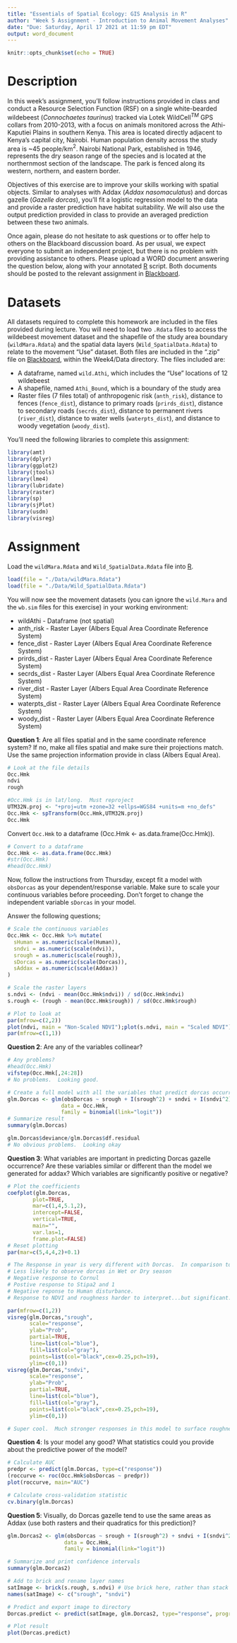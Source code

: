 ```yaml
---
title: "Essentials of Spatial Ecology: GIS Analysis in R"
author: "Week 5 Assignment - Introduction to Animal Movement Analyses"
date: "Due: Saturday, April 17 2021 at 11:59 pm EDT"
output: word_document
---
```


```r
knitr::opts_chunk$set(echo = TRUE)
```

# Description
In this week's assignment, you'll follow instructions provided in class and conduct a Resource Selection Function (RSF) on a single white-bearded wildebeest (*Connochaetes taurinus*) tracked via Lotek WildCell$^{TM}$ GPS collars from 2010-2013, with a focus on animals monitored across the Athi-Kaputiei Plains in southern Kenya. This area is located directly adjacent to Kenya's capital city, Nairobi.  Human population density across the study area is ~45 people/km$^2$.  Nairobi National Park, established in 1946, represents the dry season range of the species and is located at the northernmost section of the landscape.  The park is fenced along its western, northern, and eastern border.

Objectives of this exercise are to improve your skills working with spatial objects.  Similar to analyses with Addax (*Addax nasomaculatus*) and dorcas gazelle (*Gazelle dorcas*), you'll fit a logistic regression model to the data and provide a raster prediction have habitat suitability.  We will also use the output prediction provided in class to provide an averaged prediction between these two animals.

Once again, please do not hesitate to ask questions or to offer help to others on the Blackboard discussion board. As per usual, we expect everyone to submit an independent project, but there is no problem with providing assistance to others. Please upload a WORD document answering the question below, along with your annotated [R]() script. Both documents should be posted to the relevant assignment in [Blackboard](https://mymasonportal.gmu.edu/).

# Datasets
All datasets required to complete this homework are included in the files provided during lecture.  You will need to load two `.Rdata` files to access the wildebeest movement dataset and the shapefile of the study area boundary (`wildMara.Rdata`) and the spatial data layers (`Wild_SpatialData.Rdata`) to relate to the movement "Use" dataset.  Both files are included in the ".zip" file on [Blackboard](), within the Week4/Data directory.  The files included are:

* A dataframe, named `wild.Athi`, which includes the "Use" locations of 12 wildebeest
* A shapefile, named `Athi_Bound`, which is a boundary of the study area
* Raster files (7 files total) of anthropogenic risk (`anth_risk`), distance to fences (`fence_dist`), distance to primary roads (`prirds_dist`), distance to secondary roads (`secrds_dist`), distance to permanent rivers (`river_dist`), distance to water wells (`waterpts_dist`), and distance to woody vegetation (`woody_dist`).

You'll need the following libraries to complete this assignment:

```r
library(amt) 
library(dplyr)
library(ggplot2)
library(jtools)
library(lme4)
library(lubridate)
library(raster)
library(sp)
library(sjPlot)
library(usdm)
library(visreg)
```

# Assignment
Load the `wildMara.Rdata` and `Wild_SpatialData.Rdata` file into [R]().

```r
load(file = "./Data/wildMara.Rdata")
load(file = "./Data/Wild_SpatialData.Rdata")
```

You will now see the movement datasets (you can ignore the `wild.Mara` and the `wb.sim` files for this exercise) in your working environment:

* wildAthi - Dataframe (not spatial)
* anth_risk - Raster Layer (Albers Equal Area Coordinate Reference System)
* fence_dist - Raster Layer (Albers Equal Area Coordinate Reference System)
* prirds_dist - Raster Layer (Albers Equal Area Coordinate Reference System)
* secrds_dist - Raster Layer (Albers Equal Area Coordinate Reference System)
* river_dist - Raster Layer (Albers Equal Area Coordinate Reference System)
* waterpts_dist - Raster Layer (Albers Equal Area Coordinate Reference System)
* woody_dist - Raster Layer (Albers Equal Area Coordinate Reference System)

**Question 1**: Are all files spatial and in the same coordinate reference system?  If no, make all files spatial and make sure their projections match.  Use the same projection information provide in class (Albers Equal Area).

```r
# Look at the file details
Occ.Hmk
ndvi
rough

#Occ.Hmk is in lat/long.  Must reproject
UTM32N.proj <- "+proj=utm +zone=32 +ellps=WGS84 +units=m +no_defs"
Occ.Hmk <- spTransform(Occ.Hmk,UTM32N.proj)
Occ.Hmk
```

Convert `Occ.Hmk` to a dataframe (Occ.Hmk <- as.data.frame(Occ.Hmk)). 

```r
# Convert to a dataframe
Occ.Hmk <- as.data.frame(Occ.Hmk)
#str(Occ.Hmk)
#head(Occ.Hmk)
```

Now, follow the instructions from Thursday, except fit a model with `obsDorcas` as your dependent/response variable. Make sure to scale your continuous variables before proceeding.  Don't forget to change the independent variable `sDorcas` in your model.  

Answer the following questions;

```r
# Scale the continuous variables
Occ.Hmk <- Occ.Hmk %>% mutate(
  sHuman = as.numeric(scale(Human)),
  sndvi = as.numeric(scale(ndvi)),
  srough = as.numeric(scale(rough)),
  sDorcas = as.numeric(scale(Dorcas)),
  sAddax = as.numeric(scale(Addax))
)

# Scale the raster layers
s.ndvi <- (ndvi - mean(Occ.Hmk$ndvi)) / sd(Occ.Hmk$ndvi)
s.rough <- (rough - mean(Occ.Hmk$rough)) / sd(Occ.Hmk$rough)

# Plot to look at
par(mfrow=c(2,2))
plot(ndvi, main = "Non-Scaled NDVI");plot(s.ndvi, main = "Scaled NDVI");plot(rough, main = "Non-Scaled Rough");plot(s.rough, main = "Scaled Rough")
par(mfrow=c(1,1))
```

**Question 2**: Are any of the variables collinear?  

```r
# Any problems?
#head(Occ.Hmk)
vifstep(Occ.Hmk[,24:28])
# No problems.  Looking good.
```

```r
# Create a full model with all the variables that predict dorcas occurrence
glm.Dorcas <- glm(obsDorcas ~ srough + I(srough^2) + sndvi + I(sndvi^2) + sHuman + sAddax + Stipa1 + Stipa2 + Cornul + Season + Year, 
                 data = Occ.Hmk, 
                 family = binomial(link="logit"))
# Summarize result
summary(glm.Dorcas)

glm.Dorcas$deviance/glm.Dorcas$df.residual
# No obvious problems.  Looking okay
```

**Question 3**: What variables are important in predicting Dorcas gazelle occurrence?  Are these variables similar or different than the model we generated for addax?  Which variables are significantly positive or negative?  

```r
# Plot the coefficients
coefplot(glm.Dorcas,
        plot=TRUE,
        mar=c(1,4,5.1,2),
        intercept=FALSE,
        vertical=TRUE,
        main="",
        var.las=1,
        frame.plot=FALSE)
# Reset plotting
par(mar=c(5,4,4,2)+0.1)

# The Response in year is very different with Dorcas.  In comparison to Year 2008, Years 2011, 2012, and 2013 overlap 0 (no statistical difference).  Surveyors were more likely to record Dorcas in years 2009, 2010, and 2014 -> in comparison to 2008
# Less likely to observe dorcas in Wet or Dry season
# Negative response to Cornul
# Postive response to Stipa2 and 1
# Negative reponse to Human disturbance.
# Response to NDVI and roughness harder to interpret...but significant.  Need to plot response curves.

par(mfrow=c(1,2))
visreg(glm.Dorcas,"srough",
       scale="response", 
       ylab="Prob", 
       partial=TRUE, 
       line=list(col="blue"), 
       fill=list(col="gray"),
       points=list(col="black",cex=0.25,pch=19),
       ylim=c(0,1))
visreg(glm.Dorcas,"sndvi",
       scale="response", 
       ylab="Prob", 
       partial=TRUE, 
       line=list(col="blue"), 
       fill=list(col="gray"),
       points=list(col="black",cex=0.25,pch=19),
       ylim=c(0,1))

# Super cool.  Much stronger responses in this model to surface roughness and ndvi (Lot's more data on the occurrence on dorcas gazelle).  Increase in occurrence probability at high levels of ndvi.  U-shaped response to surface roughness (open area and very rough areas, perhaps).
```

**Question 4**: Is your model any good?  What statistics could you provide about the predictive power of the model?

```r
# Calculate AUC
predpr <- predict(glm.Dorcas, type=c("response"))
(roccurve <- roc(Occ.Hmk$obsDorcas ~ predpr))
plot(roccurve, main="AUC")

# Calculate cross-validation statistic
cv.binary(glm.Dorcas)
```

**Question 5**: Visually, do Dorcas gazelle tend to use the same areas as Addax (use both rasters and their quadratics for this prediction)?

```r
glm.Dorcas2 <- glm(obsDorcas ~ srough + I(srough^2) + sndvi + I(sndvi^2), 
                  data = Occ.Hmk, 
                  family = binomial(link="logit"))

# Summarize and print confidence intervals
summary(glm.Dorcas2)

# Add to brick and rename layer names
satImage <- brick(s.rough, s.ndvi) # Use brick here, rather than stack to create a single, multi-layer file
names(satImage) <- c("srough", "sndvi")

# Predict and export image to directory
Dorcas.predict <- predict(satImage, glm.Dorcas2, type="response", progress='text')

# Plot result
plot(Dorcas.predict)
```